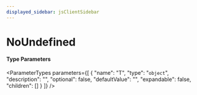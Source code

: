 ```yaml
---
displayed_sidebar: jsClientSidebar
---
```



# NoUndefined

#### Type Parameters

<ParameterTypes parameters={[
  {
    "name": "T",
    "type": "`object`",
    "description": "",
    "optional": false,
    "defaultValue": "",
    "expandable": false,
    "children": []
  }
]} />

